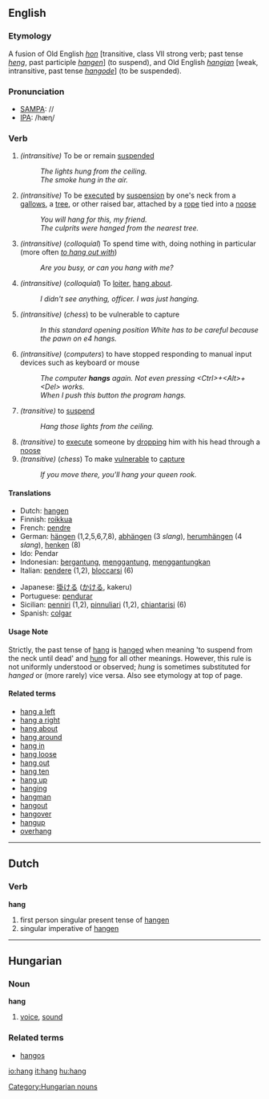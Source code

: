 ==English==
===Etymology===
A fusion of Old English ''[[hon]]'' [transitive, class VII strong verb; past tense ''[[heng]]'', past participle ''[[hangen]]''] (to suspend), and Old English ''[[hangian]]'' [weak, intransitive, past tense ''[[hangode]]''] (to be suspended).
===Pronunciation===
*[[w:SAMPA|SAMPA]]: /<tt></tt>/
*[[w:IPA|IPA]]: /hæɳ/

===Verb===
{{irregverb|'''to hang'''|'''[[hangs]]'''|'''[[hung]] '''or''' [[hanged]]'''|'''[[hung]] '''or''' [[hanged]]'''|'''[[hanging]]'''}}

#''(intransitive)'' To be or remain [[suspend]]ed
#: ''The lights hung from the ceiling.''
#: ''The smoke hung in the air.''
#''(intransitive)'' To be [[executed]] by [[suspension]] by one's neck from a [[gallows]], a [[tree]], or other raised bar, attached by a [[rope]] tied into a [[noose]]
#: ''You will hang for this, my friend.''
#: ''The culprits were hanged from the nearest tree.''
#''(intransitive)'' (''colloquial'') To spend time with, doing nothing in particular (more often ''[[to hang out with]]'')
#: ''Are you busy, or can you hang with me?''
#''(intransitive)'' (''colloquial'') To [[loiter]], [[hang about]].
#: ''I didn't see anything, officer.  I was just hanging.''
#''(intransitive)'' (''chess'') to be vulnerable to capture
#:''In this standard opening position White has to be careful because the pawn on e4 hangs.''
#''(intransitive)'' (''computers'') to have stopped responding to manual input devices such as keyboard or mouse
#:''The computer '''hangs''' again. Not even pressing <nowiki><Ctrl>+<Alt>+<Del></nowiki> works.''
#:''When I push this button the program hangs.''
#''(transitive)'' to [[suspend]]
#: ''Hang those lights from the ceiling.''
#''(transitive)'' to [[execute]] someone by [[drop]]ping him with his head through a [[noose]]
#''(transitive)'' (''chess'') To make [[vulnerable]] to [[capture]]
#: ''If you move there, you'll hang your queen rook.''


====Translations====
{{top}}
*Dutch: [[hangen]]
*Finnish: [[roikkua]]
*French: [[pendre]]
*German: [[hängen]] (1,2,5,6,7,8), [[abhängen]] (3 ''slang''), [[herumhängen]] (4 ''slang''), [[henken]] (8)
*Ido: Pendar
*Indonesian: [[gantung|bergantung]], [[gantung|menggantung]], [[gantung|menggantungkan]]
*Italian: [[pendere]] (1,2), [[bloccarsi]] (6)
{{mid}}
*Japanese: [[掛ける]] ([[かける]], kakeru)
*Portuguese: [[pendurar]]
*Sicilian: [[penniri]] (1,2), [[pinnuliari]] (1,2), [[chiantarisi]] (6)
*Spanish: [[colgar]]
{{bottom}}

====Usage Note====

Strictly, the past tense of [[hang]] is [[hanged]] when meaning 'to suspend from the neck until dead' and [[hung]] for all other meanings. However, this rule is not uniformly understood or observed; ''hung'' is sometimes substituted for ''hanged'' or (more rarely) vice versa. Also see etymology at top of page.

====Related terms====
*[[hang a left]]
*[[hang a right]]
*[[hang about]]
*[[hang around]]
*[[hang in]]
*[[hang loose]]
*[[hang out]]
*[[hang ten]]
*[[hang up]]
*[[hanging]]
*[[hangman]]
*[[hangout]]
*[[hangover]]
*[[hangup]]
*[[overhang]]

----

==Dutch==
===Verb===
'''hang'''

# first person singular present tense of [[hangen]]
# singular imperative of [[hangen]]

----
==Hungarian==
===Noun===
'''hang'''

# [[voice]], [[sound]]

===Related terms===
*[[hangos]]

[[Category:Hungarian nouns]]

[[io:hang]]
[[it:hang]]
[[hu:hang]]